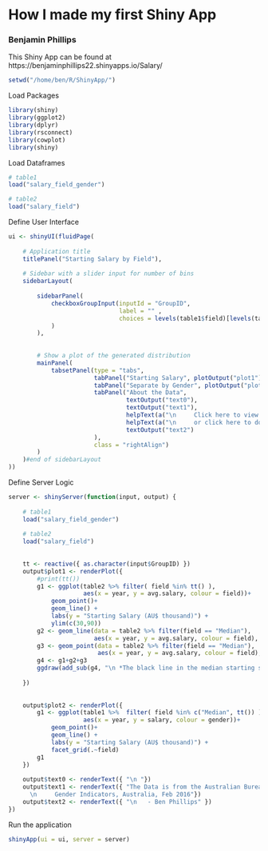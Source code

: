 

# How I made my first Shiny App

### Benjamin Phillips

This Shiny App can be found at
https://benjaminphillips22.shinyapps.io/Salary/

```r
setwd("/home/ben/R/ShinyApp/")
```

Load Packages

```r
library(shiny)
library(ggplot2)
library(dplyr)
library(rsconnect)
library(cowplot)
library(shiny)

```

Load Dataframes

```r

# table1
load("salary_field_gender")

# table2
load("salary_field")

```

Define User Interface

```r

ui <- shinyUI(fluidPage(
    
    # Application title
    titlePanel("Starting Salary by Field"),
    
    # Sidebar with a slider input for number of bins 
    sidebarLayout(
        
        sidebarPanel(
            checkboxGroupInput(inputId = "GroupID",
                               label = "" ,
                               choices = levels(table1$field)[levels(table1$field)!="Median"]
            )
        ),
        
        
        # Show a plot of the generated distribution
        mainPanel(
            tabsetPanel(type = "tabs",
                        tabPanel("Starting Salary", plotOutput("plot1")),
                        tabPanel("Separate by Gender", plotOutput("plot2")),
                        tabPanel("About the Data", 
                                 textOutput("text0"),
                                 textOutput("text1"),
                                 helpText(a("\n     Click here to view the download page, pick the Education xls file", href = "http://www.abs.gov.au/AUSSTATS/abs@.nsf/DetailsPage/4125.0Feb%202016?OpenDocument")),
                                 helpText(a("\n     or click here to download the data set directly", href = "http://www.abs.gov.au/ausstats/SUBSCRIBER.NSF/log?openagent&41250ds0002_201602.xls&4125.0&Data%20Cubes&68EB79EDE3345E74CA257F61002084F0&0&Feb%202016&23.02.2016&Latest")),
                                 textOutput("text2")
                        ),
                        class = "rightAlign")
        )
    )#end of sidebarLayout
))

```

Define Server Logic

```r

server <- shinyServer(function(input, output) {
    
    # table1
    load("salary_field_gender")
    
    # table2
    load("salary_field")
    
    
    tt <- reactive({ as.character(input$GroupID) })
    output$plot1 <- renderPlot({
        #print(tt())
        g1 <- ggplot(table2 %>% filter( field %in% tt() ),
                     aes(x = year, y = avg.salary, colour = field))+
            geom_point()+
            geom_line() +
            labs(y = "Starting Salary (AU$ thousand)") +
            ylim(c(30,90))
        g2 <- geom_line(data = table2 %>% filter(field == "Median"),
                        aes(x = year, y = avg.salary, colour = field), colour = "black")#+
        g3 <- geom_point(data = table2 %>% filter(field == "Median"),
                         aes(x = year, y = avg.salary, colour = field), colour = "black")#+
        g4 <- g1+g2+g3
        ggdraw(add_sub(g4, "\n *The black line in the median starting salary for all fields"))
        
    })
    
    
    output$plot2 <- renderPlot({
        g1 <- ggplot(table1 %>%  filter( field %in% c("Median", tt()) ),
                     aes(x = year, y = salary, colour = gender))+
            geom_point()+
            geom_line() +
            labs(y = "Starting Salary (AU$ thousand)") +
            facet_grid(.~field)
        g1
    })
    
    output$text0 <- renderText({ "\n "})
    output$text1 <- renderText({ "The Data is from the Australian Bureau of Statistics.
      \n     Gender Indicators, Australia, Feb 2016"})
    output$text2 <- renderText({ "\n   - Ben Phillips" })
})

```

Run the application 

```r

shinyApp(ui = ui, server = server)
```


<Br>
<Br>
<Br>
<Br>
<Br>

